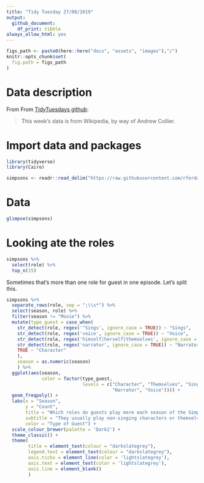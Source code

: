 ```yaml
---
title: "Tidy Tuesday 27/08/2019"
output:
  github_document: 
    df_print: tibble
always_allow_html: yes
---
```


```r
figs_path <- paste0(here::here("docs", "assets", "images"),"/")
knitr::opts_chunk$set(
  fig.path = figs_path
)
```

# Data description

From From [TidyTuesdays github](https://github.com/rfordatascience/tidytuesday/tree/master/data/2019/2019-08-27):

> This week's data is from Wikipedia, by way of Andrew Collier.

# Import data and packages

```r
library(tidyverse)
library(Cairo)

simpsons <- readr::read_delim("https://raw.githubusercontent.com/rfordatascience/tidytuesday/master/data/2019/2019-08-27/simpsons-guests.csv", delim = "|", quote = "")

```

# Data 

```r
glimpse(simpsons)
```

# Looking ate the roles

```r
simpsons %>% 
  select(role) %>% 
  top_n(15)
```

Sometimes that's more than one role for guest in one episode. Let's split this.

```r
simpsons %>% 
  separate_rows(role, sep = ";\\s*") %>% 
  select(season, role) %>% 
  filter(season != "Movie") %>% 
  mutate(type_guest = case_when(
    str_detect(role, regex('^Sings', ignore_case = TRUE)) ~ "Sings",
    str_detect(role, regex('voice', ignore_case = TRUE)) ~ "Voice",
    str_detect(role, regex('himself|herself|themselves', ignore_case = TRUE)) ~ "Themselves",
    str_detect(role, regex('narrator', ignore_case = TRUE)) ~ "Narrator",
    TRUE ~ "Character"
    ),
    season = as.numeric(season)
    ) %>% 
  ggplot(aes(season, 
             color = factor(type_guest,
                            levels = c("Character", "Themselves", "Sings",
                                       "Narrator", "Voice")))) + 
  geom_freqpoly() + 
  labs(x = "Season",
       y = "Count",
       title = "Which roles do guests play more each season of the Simpsons?",
       subtitle = "They usually play non-singing characters or themselves",
       color = "Type of Guest") + 
  scale_colour_brewer(palette = 'Dark2') +
  theme_classic() +
  theme(
        title = element_text(colour = "darkslategrey"),
        legend.text = element_text(colour = "darkslategrey"),
        axis.ticks = element_line(color = 'lightslategrey'),
        axis.text = element_text(color = 'lightslategrey'),
        axis.line = element_blank()
        )
```

